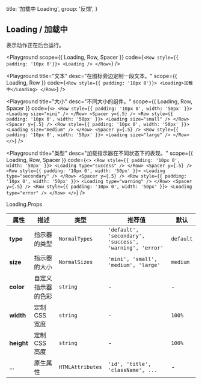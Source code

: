 
  title: '加载中 Loading',
  group: '反馈',
}

## Loading / 加载中

表示动作正在后台运行。

<Playground
  scope={{ Loading, Row, Spacer }}
  code={`
<Row style={{ padding: '10px 0'}}>
  <Loading />
</Row>
`} />

<Playground
  title="文本"
  desc="在图标旁边定制一段文本。"
  scope={{ Loading, Row }}
  code={`
<Row style={{ padding: '10px 0'}}>
  <Loading>加载中</Loading>
</Row>
`} />

<Playground
  title="大小"
  desc="不同大小的组件。"
  scope={{ Loading, Row, Spacer }}
  code={`
<>
  <Row style={{ padding: '10px 0', width: '50px' }}>
    <Loading size="mini" />
  </Row>
  <Spacer y={.5} />
  <Row style={{ padding: '10px 0', width: '50px' }}>
    <Loading size="small" />
  </Row>
  <Spacer y={.5} />
  <Row style={{ padding: '10px 0', width: '50px' }}>
    <Loading size="medium" />
  </Row>
  <Spacer y={.5} />
  <Row style={{ padding: '10px 0', width: '50px' }}>
    <Loading size="large" />
  </Row>
</>
`} />


<Playground
  title="类型"
  desc="加载指示器在不同状态下的表现。"
  scope={{ Loading, Row, Spacer }}
  code={`
<>
  <Row style={{ padding: '10px 0', width: '50px' }}>
    <Loading type="success" />
  </Row>
  <Spacer y={.5} />
  <Row style={{ padding: '10px 0', width: '50px' }}>
    <Loading type="secondary" />
  </Row>
  <Spacer y={.5} />
  <Row style={{ padding: '10px 0', width: '50px' }}>
    <Loading type="warning" />
  </Row>
  <Spacer y={.5} />
  <Row style={{ padding: '10px 0', width: '50px' }}>
    <Loading type="error" />
  </Row>
</>
`} />

<Attributes edit="/pages/docs/components/loading.mdx">
<Attributes.Title>Loading.Props</Attributes.Title>

| 属性 | 描述 | 类型 | 推荐值 | 默认
| ---------- | ---------- | ---- |  -------------- | ------ |
| **type** | 指示器的类型 | `NormalTypes` | `'default', 'secondary', 'success', 'warning', 'error'` | `default` |
| **size** | 指示器的大小 | `NormalSizes` | `'mini', 'small', 'medium', 'large'` | `medium` |
| **color** | 自定义指示器的色彩 | `string` | - | - |
| **width** | 定制 CSS 宽度 | `string` | - | `100%` |
| **height** | 定制 CSS 高度 | `string` | - | `100%` |
| ... | 原生属性 | `HTMLAttributes` | `'id', 'title', 'className', ...` | - |

</Attributes>

